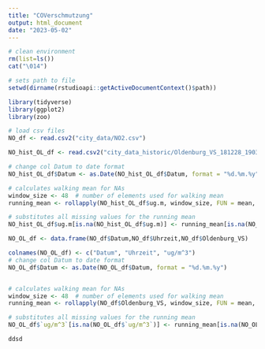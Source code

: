 ```yaml
---
title: "COVerschmutzung"
output: html_document
date: "2023-05-02"
---
```


``` r
# clean environment
rm(list=ls())
cat("\014")

# sets path to file
setwd(dirname(rstudioapi::getActiveDocumentContext()$path))

library(tidyverse)
library(ggplot2)
library(zoo)
```


```r
# load csv files
NO_df <- read.csv2("city_data/NO2.csv")

NO_hist_OL_df <- read.csv2("city_data_historic/Oldenburg_VS_181228_190328.csv")

# change col Datum to date format
NO_hist_OL_df$Datum <- as.Date(NO_hist_OL_df$Datum, format = "%d.%m.%y")

# calculates walking mean for NAs
window_size <- 48  # number of elements used for walking mean
running_mean <- rollapply(NO_hist_OL_df$ug.m, window_size, FUN = mean, na.rm = TRUE, partial = TRUE, align = "right")

# substitutes all missing values for the running mean
NO_hist_OL_df$ug.m[is.na(NO_hist_OL_df$ug.m)] <- running_mean[is.na(NO_hist_OL_df$ug.m)]

NO_OL_df <- data.frame(NO_df$Datum,NO_df$Uhrzeit,NO_df$Oldenburg_VS)

colnames(NO_OL_df) <- c("Datum", "Uhrzeit", "ug/m^3")
# change col Datum to date format
NO_OL_df$Datum <- as.Date(NO_OL_df$Datum, format = "%d.%m.%y")


# calculates walking mean for NAs
window_size <- 48  # number of elements used for walking mean
running_mean <- rollapply(NO_df$Oldenburg_VS, window_size, FUN = mean, na.rm = TRUE, partial = TRUE, align = "right")

# substitutes all missing values for the running mean
NO_OL_df$`ug/m^3`[is.na(NO_OL_df$`ug/m^3`)] <- running_mean[is.na(NO_OL_df$`ug/m^3`)]

ddsd
```


```r

```

